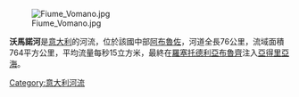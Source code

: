 [[Image:Fiume_Vomano.jpg|right]]

'''沃馬諾河'''是[[意大利|意大利]]的河流，位於該國中部[[阿布魯佐|阿布魯佐]]，河道全長76公里，流域面積764平方公里，平均流量每秒15立方米，最終在[[羅塞托德利亞布魯齊|羅塞托德利亞布魯齊]]注入[[亞得里亞海|亞得里亞海]]。

{{coord|42|39|N|14|02|E|display=title|region:IT_type:river_source:GNS-enwiki}}

{{Italy-geo-stub}}
[[Category:意大利河流|Category:意大利河流]]